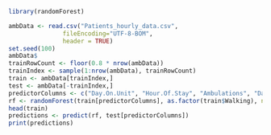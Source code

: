 ```r
library(randomForest)

ambData <- read.csv("Patients_hourly_data.csv",
               fileEncoding="UTF-8-BOM",
               header = TRUE)
set.seed(100)
ambData$
trainRowCount <- floor(0.8 * nrow(ambData))
trainIndex <- sample(1:nrow(ambData), trainRowCount)
train <- ambData[trainIndex,]
test <- ambData[-trainIndex,]
predictorColumns <- c("Day.On.Unit", "Hour.Of.Stay", "Ambulations", "Daily.Ambulation.Total", "Hour", "Number.Of.Times", "Distance", "Duration", "Average.Speed", "Hours.Since.Last.Walk", "Distance.Of.Last.Walk", "Total.Distance.Walked")
rf <- randomForest(train[predictorColumns], as.factor(train$Walking), ntree=100)
head(train)
predictions <- predict(rf, test[predictorColumns])
print(predictions)
```